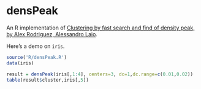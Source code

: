 densPeak
========

An R implementation of [Clustering by fast search and find of density peak, by Alex Rodriguez, Alessandro Laio](http://www.sciencemag.org/content/344/6191/1492.abstract).

Here's a demo on `iris`.

```r
source('R/densPeak.R')
data(iris)

result = densPeak(iris[,1:4], centers=3, dc=1,dc.range=c(0.01,0.02))
table(result$cluster,iris[,5])
```
